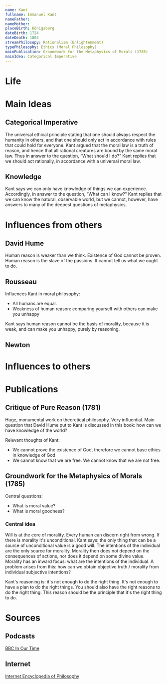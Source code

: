 ```yaml
---
name: Kant
fullname: Immanuel Kant
nameFather:
nameMother: 
placeBirth: Königsberg
dateBirth: 1724
dateDeath: 1804
streamPhilosopy: Rationalism (Enlightenment)
typePhilosophy: Ethics (Moral Philosophy)
mainPublication: Groundwork for the Metaphysics of Morals (1785)
mainIdea: Categorical Imperative
---
```


# Life

# Main Ideas

## Categorical Imperative
The universal ethical principle stating that one should always respect the humanity in others, and that one should only act in accordance with rules that could hold for everyone. Kant argued that the moral law is a truth of reason, and hence that all rational creatures are bound by the same moral law. Thus in answer to the question, “What should I do?” Kant replies that we should act rationally, in accordance with a universal moral law.

## Knowledge
Kant says we can only have knowledge of things we can experience. Accordingly, in answer to the question, “What can I know?” Kant replies that we can know the natural, observable world, but we cannot, however, have answers to many of the deepest questions of metaphysics.

# Influences from others

## David Hume
Human reason is weaker than we think.
Existence of God cannot be proven.
Human reason is the slave of the passions. It cannot tell us what we ought to do. 


## Rousseau
Influences Kant in moral philosophy: 
- All humans are equal. 
- Weakness of human reason: comparing yourself with others can make you unhappy

Kant says human reason cannot be the basis of morality, because it is weak, and can make you unhappy, purely by reasoning.

## Newton


# Influences to others


# Publications

## Critique of Pure Reason (1781)
Huge, monumental work on theoretical philosophy. Very influential. 
Main question that David Hume put to Kant is discussed in this book: how can we have knowledge of the world?

Relevant thoughts of Kant:
- We cannot prove the existence of God, therefore we cannot base ethics in knowledge of God
- We cannot know that we are free. We cannot know that we are not free. 

## Groundwork for the Metaphysics of Morals (1785)

Central questions:
- What is moral value?
- What is moral goodness?

### Central idea
Will is at the core of morality. Every human can discern right from wrong. If there is morality it's unconditional. Kant says: the only thing that can be a source of unconditional value is a good will. The intentions of the individual are the only source for morality.
Morality then does not depend on the consequences of actions, nor does it depend on some divine value. Morality has an inward focus: what are the intentions of the individual. A problem arises from this: how can we obtain objective truth / morality from individual subjective intentions?

Kant's reasoning is: it's not enough to do the right thing. It's not enough to have a plan to do the right things. You should also have the right reasons to do the right thing. This reason should be the principle that it's the right thing to do. 

# Sources

## Podcasts
[BBC In Our Time](https://www.bbc.co.uk/programmes/p01f0vzr)
## Internet
[Internet Encyclopedia of Philosophy](https://iep.utm.edu/kantview/)